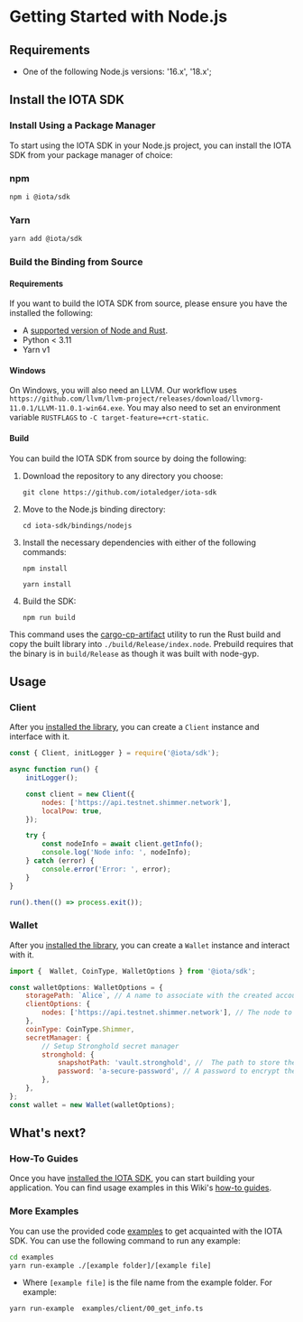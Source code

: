
# Getting Started with Node.js

<WarningPasswordStorage />

## Requirements

- One of the following Node.js versions: '16.x', '18.x';

## Install the IOTA SDK

### Install Using a Package Manager

To start using the IOTA SDK in your Node.js project, you can install the IOTA SDK from your package manager of choice:

### npm

```sh
npm i @iota/sdk
```

### Yarn

```sh
yarn add @iota/sdk
```

### Build the Binding from Source

#### Requirements

If you want to build the IOTA SDK from source, please ensure you have the installed the following:

* A [supported version of Node and Rust](https://github.com/neon-bindings/neon#platform-support).
* Python < 3.11
* Yarn v1

#### Windows

On Windows, you will also need an LLVM. Our workflow uses
`https://github.com/llvm/llvm-project/releases/download/llvmorg-11.0.1/LLVM-11.0.1-win64.exe`. You may also need to set
an environment variable `RUSTFLAGS` to `-C target-feature=+crt-static`.

#### Build

You can build the IOTA SDK from source by doing the following:

1. Download the repository to any directory you choose:

    ```shell
    git clone https://github.com/iotaledger/iota-sdk
    ```

2. Move to the Node.js binding directory:

    ```shell
   cd iota-sdk/bindings/nodejs
    ```

3. Install the necessary dependencies with either of the following commands:

    ```shell
    npm install
    ```
    ```shell
    yarn install
    ```

4. Build the SDK:

    ```shell
    npm run build
    ```

This command uses the [cargo-cp-artifact](https://github.com/neon-bindings/cargo-cp-artifact) utility to run the Rust
build and copy the built library into `./build/Release/index.node`.
Prebuild requires that the binary is in `build/Release` as though it was built with node-gyp.

## Usage

### Client

After you [installed the library](#install-the-iota-sdk), you can create a `Client` instance and interface with it.

```javascript
const { Client, initLogger } = require('@iota/sdk');

async function run() {
    initLogger();

    const client = new Client({
        nodes: ['https://api.testnet.shimmer.network'],
        localPow: true,
    });

    try {
        const nodeInfo = await client.getInfo();
        console.log('Node info: ', nodeInfo);
    } catch (error) {
        console.error('Error: ', error);
    }
}

run().then(() => process.exit());
```

### Wallet

After you [installed the library](#installing-the-iota-sdk), you can create a `Wallet` instance and interact with it.

```javascript
import {  Wallet, CoinType, WalletOptions } from '@iota/sdk';

const walletOptions: WalletOptions = {
    storagePath: `Alice`, // A name to associate with the created account.
    clientOptions: {
        nodes: ['https://api.testnet.shimmer.network'], // The node to connect to.
    },
    coinType: CoinType.Shimmer,
    secretManager: {
        // Setup Stronghold secret manager
        stronghold: {
            snapshotPath: 'vault.stronghold', //  The path to store the account snapshot.
            password: 'a-secure-password', // A password to encrypt the stored data. WARNING: Never hardcode passwords in production code.
        },
    },
};
const wallet = new Wallet(walletOptions);
```

## What's next?

### How-To Guides

Once you have [installed the IOTA SDK](#install-the-iota-sdk), you can start building your application. You can find
usage examples in this Wiki's [how-to guides](../how_tos/accounts_and_addresses/create_mnemonic.mdx).

### More Examples

You can use the provided code [examples](https://github.com/iotaledger/iota-sdk/tree/develop/bindings/nodejs/examples) to get acquainted with the IOTA SDK. You can use the following command to run any example:

```bash
cd examples
yarn run-example ./[example folder]/[example file]
```

- Where `[example file]` is the file name from the example folder. For example:

```bash
yarn run-example  examples/client/00_get_info.ts
```

